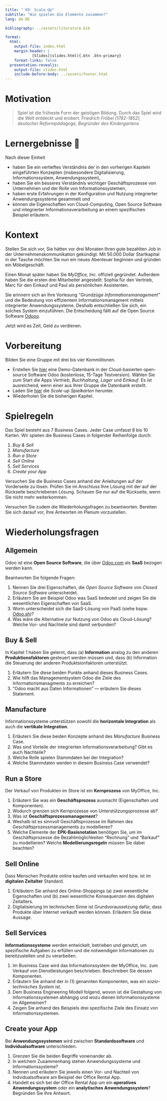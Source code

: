 ```yaml
---
title: "`K9` Scale-Up"
subtitle: "Wie spielen die Elemente zusammen?"
lang: de-DE

bibliography: ../assets/literature.bib

format: 
  html:
    output-file: index.html
    margin-header: | 
            [Slides](slides.html){.btn .btn-primary}
    format-links: false    
  presentation-revealjs:
    output-file: slides.html 
    include-before-body: ../assets/footer.html
---
```


# Motivation {.vertical-center background-color="#0333ff"}

> Spiel ist die früheste Form der geistigen Bildung. Durch das Spiel wird die Welt entdeckt und erobert. *Friedrich Fröbel (1782-1852), deutscher Reformpädagoge, Begründer des Kindergartens*

# Lernergebnisse 🎯

Nach dieser Einheit

::: incremental
- haben Sie ein vertieftes Verständnis der in den vorherigen Kapiteln eingeführten Konzepten (insbesondere Digitalisierung, Informationssystem, Anwendungssystem),
- haben Sie ein besseres Verständnis wichtiger Geschäftsprozesse von Unternehmen und der Rolle von Informationssystemen,
- haben erste Erfahrungen in der Konfiguration und Nutzung integrierter Anwendungssysteme gesammelt und
- können die Eigenschaften von Cloud-Computing, Open Source Software und integrierter Informationsverarbeitung an einem spezifischen Beispiel erläutern.
:::

# Kontext

Stellen Sie sich vor, Sie hätten vor drei Monaten Ihren gute bezahlten Job in der Unternehmenskommunikation gekündigt. Mit 50.000 Dollar Startkapital in der Tasche möchten Sie nun ein neues Abenteuer beginnen und gründen ein Möbelgeschäft.

Einen Monat später haben Sie *MyOffice, Inc.* offiziell gegründet. Außerdem haben Sie die ersten drei Mitarbeiter angestellt: Sophia für den Vertrieb, Marc für den Einkauf und Paul als persönlichen Assistenten.

Sie erinnern sich an Ihre Vorlesung *"*Grundzüge Informationsmanagement*"* und die Bedeutung von effizientem Informationsmanagment mittels integrierter Anwendungssysteme. Deshalb entschließen Sie sich, ein solches System einzuführen. Die Entscheidung fällt auf die Open Source Software [Odooo](https://www.odoo.com).

Jetzt wird es Zeit, Geld zu verdienen.

# Vorbereitung

Bilden Sie eine Gruppe mit drei bis vier Kommilitonen. 

- Erstellen Sie [hier](https://www.odoo.com/de_DE/trial) eine Demo-Datenbank in der Cloud-basierten open-source Software Odoo (kostenlose, 15-Tage Testversion). Wählen Sie zum Start die Apps *Vertrieb*, *Buchhaltung*, *Lager* und *Einkauf*. Es ist ausreichend, wenn einer aus Ihrer Gruppe die Datenbank erstellt.
- Laden Sie [hier](https://www.odoo.com/de_DE/education/scale-up-business-game) die *Scale-up Spielkarten* herunter.
- Wiederholen Sie die bisherigen Kapitel.

# Spielregeln

Das Spiel besteht aus 7 Business Cases. Jeder Case umfasst 8 bis 10 Karten. Wir spielen die Business Cases in folgender Reihenfolge durch:

1. *Buy & Sell* 
2. *Manufacture*
3. *Run a Store*
4. *Sell Online*
5. *Sell Services*
6. *Create your App*

Versuchen Sie die Business Cases anhand der Anleitungen auf der Vorderseite zu lösen. Prüfen Sie im Anschluss Ihre Lösung mit der auf der Rückseite beschriebenen Lösung. Schauen Sie nur auf die Rückseite, wenn Sie nicht mehr weiterkommen.

Versuchen Sie zudem die Wiederholungsfragen zu beantworten. Bereiten Sie sich darauf vor, Ihre Antworten im Plenum vorzustellen.

# Wiederholungsfragen

## Allgemein

Odoo ist eine **Open Source Software**, die über [Odoo.com](https://www.odoo.com/de_DE/pricing-plan) als **SaaS** bezogen werden kann.

Beantworten Sie folgende Fragen:

1. Nennen Sie drei Eigenschaften, die *Open Source Software* von *Closed Source Software* unterscheidet.
2. Erläutern Sie am Beispiel Odoo was SaaS bedeutet und zeigen Sie die wesentlichen Eigenschaften von SaaS.
3. Worin unterscheidet sich die SaaS-Lösung von PaaS (siehe bspw. [Odoo.sh](https://www.odoo.sh))?
4. Was wäre die Alternative zur Nutzung von Odoo als Cloud-Lösung? Welche Vor- und Nachteile sind damit verbunden?

## Buy & Sell

In Kapitel 1 haben Sie gelernt, dass (a) **Information** analog zu den anderen **Produktionsfaktoren** gesteuert werden müssen und, dass (b) Information die Steuerung der anderen Produktsionfaktoren unterstützt.

1. Erläutern Sie diese beiden Punkte anhand dieses Business Cases.
2. Wie hilft das Managementsystem Odoo die Ziele des Informationsmanagments zu erreichen?
3. "Odoo macht aus Daten Informationen" — erläutern Sie dieses Statement.

## Manufacture

Informationssysteme unterstützen sowohl die **horizontale Integration** als auch die **vertikale Integration**.

1. Erläutern Sie diese beiden Konzepte anhand des *Manufacture* Business Case.
2. Was sind Vorteile der integrierten Informationsverarbeitung? Gibt es auch Nachteile? 
3. Welche Rolle spielen Stammdaten bei der Integration?
4. Welche Stammdaten werden in diesem Business Case verwendet?

## Run a Store

Der Verkauf von Produkten im Store ist ein **Kernprozess** von MyOffice, Inc.

1. Erläutern Sie was ein **Geschäftsprozess** ausmacht (Eigenschaften und Komponenten).
2. Wodurch grenzen sich Kernprozesse von Unterstützungsprozesse ab?
3. Was ist **Geschäftsprozessmanagement**?
4. Weshalb ist es sinnvoll Geschäftsprozesse im Rahmen des Geschäftsprozessmanagements zu modellieren?
5. Welche Elemente der **EPK-Basisnotation** benötigen Sie, um im Geschäftsprozesse die Bezahlmöglichkeiten "Rechnung" und "Barkauf" zu modellieren? Welche **Modellierungsregeln** müssen Sie dabei beachten?

## Sell Online

Dass Menschen Produkte online kaufen und verkaufen wird bzw. ist im **digitalen Zeitalter** Standard.

1. Erkläutern Sie anhand des Online-Shoppings (a) zwei wesentliche Eigenschaften und (b) zwei wesentliche Konsequenzen des digitalen Zeitalters. 
2. Digitalisierung im technischen Sinne ist Grundvoraussetzung dafür, dass Produkte über Internet verkauft werden können. Erläutern Sie diese Aussage.

## Sell Services

**Informationssysteme** werden entwickelt, betrieben und genutzt, um spezifische Aufgaben zu erfüllen und die notwendigen Informationen zu bereitzustellen und zu verarbeiten.

1. Im Business Case wird das Informationssystem der MyOffice, Inc. zum Verkauf von Dienstleistungen beschrieben. Beschreiben Sie dessen Komponenten.
2. Erläutern Sie anhand der in (1) genannten Komponenten, was ein *sozio-technisches System* ist.
3. Dem Business Engineering Modell folgend, wovon ist die Gestaltung von Informationssystemen abhängig und wozu dienen Informationssysteme im Allgemeinen?
4. Zeigen Sie anhand des Beispiels drei spezifische Ziele des Einsatz von Informationssystemen.

## Create your App

Bei **Anwendungssystemen** wird zwischen **Standardssoftware** und **Individualsoftware** unterschieden.

1. Grenzen Sie die beiden Begriffe voneinander ab.
2. In welchem Zusammenhang stehen Anwendungssysteme und Informationssysteme?
3. Nennen und erläutern Sie jeweils einen Vor- und Nachteil von Indvidualsoftware am Beispiel der Office Rental App.
4. Handelt es sich bei der Office Rental App um ein **operatives Anwendungssystem** oder ein **analytisches Anwendungssystem**? Begründen Sie Ihre Antwort.
